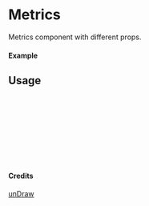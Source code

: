 
<Meta of={Metrics} title="unDraw/Metrics" />

# Metrics

Metrics component with different props.

#### Example

<Canvas of={Metrics.Primary} />

## Usage

```ts
import { Metrics } from "yadl-ui";

const Example = () => {
  return (
      <Metrics />
  );
};

export default Example;
```

#### Credits
[unDraw](https://undraw.co/illustrations)

